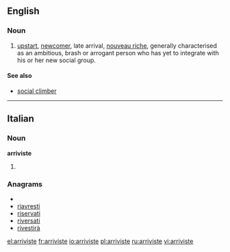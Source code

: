 ==English==

===Noun===
{{en-noun}}

# [[upstart]], [[newcomer]], late arrival, [[nouveau riche]], generally characterised as an ambitious, brash or arrogant person who has yet to integrate with his or her new social group.

====See also====
* [[social climber]]

----

==Italian==

===Noun===
'''arriviste''' {{f}}

# {{plural of|[[arrivista]]|lang=Italian}}

===Anagrams===
* {{alphagram|aeiirrstv}}
* [[riavresti#Italian|riavresti]]
* [[riservati#Italian|riservati]]
* [[riversati#Italian|riversati]]
* [[rivestirà#Italian|rivestirà]]

[[el:arriviste]]
[[fr:arriviste]]
[[io:arriviste]]
[[pl:arriviste]]
[[ru:arriviste]]
[[vi:arriviste]]
